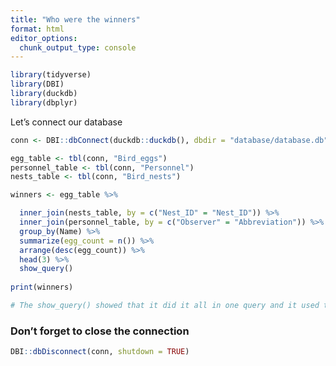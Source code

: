 ```yaml
---
title: "Who were the winners"
format: html
editor_options: 
  chunk_output_type: console
---
```


```r
library(tidyverse)
library(DBI)
library(duckdb)
library(dbplyr)
```

Let's connect our database
```r
conn <- DBI::dbConnect(duckdb::duckdb(), dbdir = "database/database.db")
```

```r
egg_table <- tbl(conn, "Bird_eggs")
personnel_table <- tbl(conn, "Personnel")
nests_table <- tbl(conn, "Bird_nests")
```

```r
winners <- egg_table %>%

  inner_join(nests_table, by = c("Nest_ID" = "Nest_ID")) %>%
  inner_join(personnel_table, by = c("Observer" = "Abbreviation")) %>% 
  group_by(Name) %>% 
  summarize(egg_count = n()) %>% 
  arrange(desc(egg_count)) %>% 
  head(3) %>% 
  show_query()
             
print(winners)

# The show_query() showed that it did it all in one query and it used the SQL syntax of LIMIT as opposed to R. 
```

### Don't forget to close the connection
```r
DBI::dbDisconnect(conn, shutdown = TRUE)
```

